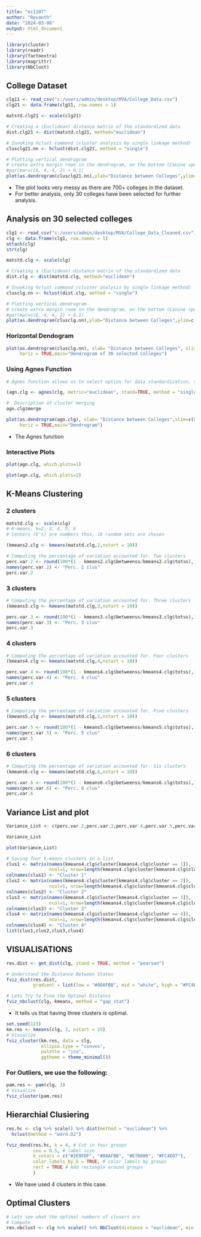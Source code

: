---
title: "ec1207"
author: "Revanth"
date: "2024-03-08"
output: html_document
---
```{r}
library(cluster)
library(readr)
library(factoextra)
library(magrittr)
library(NbClust)
```

## College Dataset

```{r}
clg11 <- read_csv("c:/users/admin/desktop/MVA/College_Data.csv")
clg21 <- data.frame(clg11, row.names = 1)

matstd.clg21 <- scale(clg21)

# Creating a (Euclidean) distance matrix of the standardized data 
dist.clg21 <- dist(matstd.clg21, method="euclidean")

# Invoking hclust command (cluster analysis by single linkage method)      
clusclg21.nn <- hclust(dist.clg21, method = "single") 

# Plotting vertical dendrogram      
# create extra margin room in the dendrogram, on the bottom (Canine species' labels)
#par(mar=c(6, 4, 4, 2) + 0.1)
plot(as.dendrogram(clusclg21.nn),ylab="Distance between Colleges",ylim=c(0,2.5),main="Dendrogram of all Colleges")
```

* The plot looks very messy as there are 700+ colleges in the dataset. 
* For better analysis, only 30 colleges have been selected for further analysis.

## Analysis on 30 selected colleges

```{r}
clg1 <- read_csv("c:/users/admin/desktop/MVA/College_Data_Cleaned.csv")
clg <- data.frame(clg1, row.names = 1)
attach(clg)
str(clg)

matstd.clg <- scale(clg)

# Creating a (Euclidean) distance matrix of the standardized data 
dist.clg <- dist(matstd.clg, method="euclidean")

# Invoking hclust command (cluster analysis by single linkage method)      
clusclg.nn <- hclust(dist.clg, method = "single") 

# Plotting vertical dendrogram      
# create extra margin room in the dendrogram, on the bottom (Canine species' labels)
#par(mar=c(6, 4, 4, 2) + 0.1)
plot(as.dendrogram(clusclg.nn),ylab="Distance between Colleges",ylim=c(0,5.5),main="Dendrogram of 30 selected Colleges")
```

### Horizontal Dendogram

```{r}
plot(as.dendrogram(clusclg.nn), xlab= "Distance between Colleges", xlim=c(5.5,0),
     horiz = TRUE,main="Dendrogram of 30 selected Colleges")
```

### Using Agnes Function

```{r}
# Agnes function allows us to select option for data standardization, the distance measure and clustering algorithm in one single function

(agn.clg <- agnes(clg, metric="euclidean", stand=TRUE, method = "single"))

#  Description of cluster merging
agn.clg$merge

plot(as.dendrogram(agn.clg), xlab= "Distance between Colleges",xlim=c(8,0),
     horiz = TRUE,main="Dendrogram")
```

* The Agnes function

### Interactive Plots

```{r}
plot(agn.clg, which.plots=1)

plot(agn.clg, which.plots=2)
```

## K-Means Clustering

### 2 clusters

```{r}
matstd.clg <- scale(clg)
# K-means, k=2, 3, 4, 5, 6
# Centers (k's) are numbers thus, 10 random sets are chosen

(kmeans2.clg <- kmeans(matstd.clg,2,nstart = 10))
```

```{r}
# Computing the percentage of variation accounted for. Two clusters
perc.var.2 <- round(100*(1 - kmeans2.clg$betweenss/kmeans2.clg$totss),1)
names(perc.var.2) <- "Perc. 2 clus"
perc.var.2
```

### 3 clusters

```{r}
# Computing the percentage of variation accounted for. Three clusters
(kmeans3.clg <- kmeans(matstd.clg,3,nstart = 10))
```

```{r}
perc.var.3 <- round(100*(1 - kmeans3.clg$betweenss/kmeans3.clg$totss),1)
names(perc.var.3) <- "Perc. 3 clus"
perc.var.3
```

### 4 clusters

```{r}
# Computing the percentage of variation accounted for. Four clusters
(kmeans4.clg <- kmeans(matstd.clg,4,nstart = 10))
```

```{r}
perc.var.4 <- round(100*(1 - kmeans4.clg$betweenss/kmeans4.clg$totss),1)
names(perc.var.4) <- "Perc. 4 clus"
perc.var.4
```

### 5 clusters

```{r}
# Computing the percentage of variation accounted for. Five clusters
(kmeans5.clg <- kmeans(matstd.clg,5,nstart = 10))
```

```{r}
perc.var.5 <- round(100*(1 - kmeans5.clg$betweenss/kmeans5.clg$totss),1)
names(perc.var.5) <- "Perc. 5 clus"
perc.var.5
```

### 6 clusters

```{r}
# Computing the percentage of variation accounted for. Six clusters
(kmeans6.clg <- kmeans(matstd.clg,6,nstart = 10))
```

```{r}
perc.var.6 <- round(100*(1 - kmeans6.clg$betweenss/kmeans6.clg$totss),1)
names(perc.var.6) <- "Perc. 6 clus"
perc.var.6
```

## Variance List and plot

```{r}
Variance_List <- c(perc.var.2,perc.var.3,perc.var.4,perc.var.5,perc.var.6)

Variance_List

plot(Variance_List)
```

```{r}
# Saving four k-means clusters in a list
clus1 <- matrix(names(kmeans4.clg$cluster[kmeans4.clg$cluster == 1]), 
                ncol=1, nrow=length(kmeans4.clg$cluster[kmeans4.clg$cluster == 1]))
colnames(clus1) <- "Cluster 1"
clus2 <- matrix(names(kmeans4.clg$cluster[kmeans4.clg$cluster == 2]), 
                ncol=1, nrow=length(kmeans4.clg$cluster[kmeans4.clg$cluster == 2]))
colnames(clus2) <- "Cluster 2"
clus3 <- matrix(names(kmeans4.clg$cluster[kmeans4.clg$cluster == 3]), 
                ncol=1, nrow=length(kmeans4.clg$cluster[kmeans4.clg$cluster == 3]))
colnames(clus3) <- "Cluster 3"
clus4 <- matrix(names(kmeans4.clg$cluster[kmeans4.clg$cluster == 4]), 
                ncol=1, nrow=length(kmeans4.clg$cluster[kmeans4.clg$cluster == 4]))
colnames(clus4) <- "Cluster 4"
list(clus1,clus2,clus3,clus4)
```

## VISUALISATIONS

```{r}
res.dist <- get_dist(clg, stand = TRUE, method = "pearson")

# Understand the Distance Between States
fviz_dist(res.dist, 
          gradient = list(low = "#00AFBB", mid = "white", high = "#FC4E07"))
```

```{r}
# Lets Try to Find the Optimal Distance
fviz_nbclust(clg, kmeans, method = "gap_stat")
```

* It tells us that having three clusters is optimal.

```{r}
set.seed(123)
km.res <- kmeans(clg, 3, nstart = 25)
# Visualize
fviz_cluster(km.res, data = clg,
             ellipse.type = "convex",
             palette = "jco",
             ggtheme = theme_minimal())
```

### For Outliers, we use the following:

```{r}
pam.res <- pam(clg, 3)
# Visualize
fviz_cluster(pam.res)
```

## Hierarchial Clusiering

```{r}
res.hc <- clg %>% scale() %>% dist(method = "euclidean") %>%
  hclust(method = "ward.D2")

fviz_dend(res.hc, k = 4, # Cut in four groups
          cex = 0.5, # label size
          k_colors = c("#2E9FDF", "#00AFBB", "#E7B800", "#FC4E07"),
          color_labels_by_k = TRUE, # color labels by groups
          rect = TRUE # Add rectangle around groups
          )
```

* We have used 4 clusters in this case.

## Optimal Clusters

```{r}
# Lets see what the optimal numbers of clusers are
# Compute
res.nbclust <- clg %>% scale() %>% NbClust(distance = "euclidean", min.nc = 2, max.nc = 10, method = "complete", index ="all") 
```